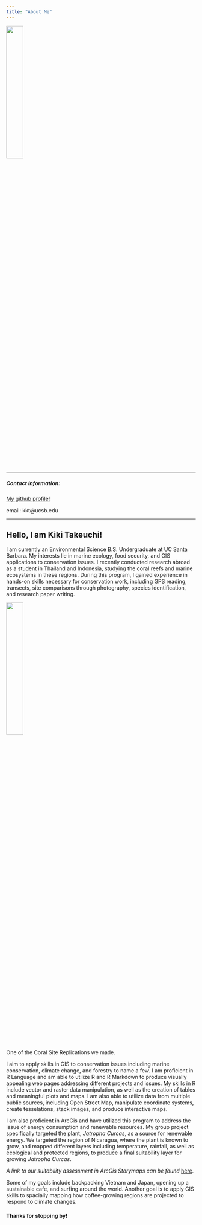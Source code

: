 ```yaml
---
title: "About Me"
---
```


![](../img/profile.jpg){width="30%"}

*****

##### Contact Information:

[My github profile!](https://github.com/ktakeuchi2)

email: kkt@ucsb.edu

*****
</right>

## Hello, I am Kiki Takeuchi!

I am currently an Environmental Science B.S. Undergraduate at UC Santa Barbara. My interests lie in marine ecology, food security, and GIS applications to conservation issues. I recently conducted research abroad as a student in Thailand and Indonesia, studying the coral reefs and marine ecosystems in these regions. During this program, I gained experience in hands-on skills necessary for conservation work, including GPS reading, transects, site comparisons through photography, species identification, and research paper writing.

![](../img/coral.jpg){width="30%"}

One of the Coral Site Replications we made. 


I aim to apply skills in GIS to conservation issues including marine conservation, climate change, and forestry to name a few. I am proficient in R Language and am able to utilize R and R Markdown to produce visually appealing web pages addressing different projects and issues. My skills in R include vector and raster data manipulation, as well as the creation of tables and meaningful plots and maps. I am also able to utilize data from multiple public sources, including Open Street Map, manipulate coordinate systems, create tesselations, stack images, and produce interactive maps. 


I am also proficient in ArcGis and have utilized this program to address the issue of energy consumption and renewable resources. My group project specifically targeted the plant, *Jatropha Curcas*, as a source for renewable energy. We targeted the region of Nicaragua, where the plant is known to grow, and mapped different layers including temperature, rainfall, as well as ecological and protected regions, to produce a final suitability layer for growing *Jatropha Curcas*. 

*A link to our suitability assessment in ArcGis Storymaps can be found* [here](https://storymaps.arcgis.com/stories/e9a835af71e74101bab0e1b572f115d6). 


Some of my goals include backpacking Vietnam and Japan, opening up a sustainable cafe, and surfing around the world. Another goal is to apply GIS skills to spacially mapping how coffee-growing regions are projected to respond to climate changes. 

#### Thanks for stopping by! 


